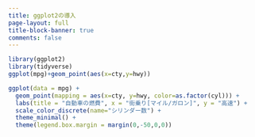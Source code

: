 ```yaml
---
title: ggplot2の導入
page-layout: full
title-block-banner: true
comments: false
---
```


```r
library(ggplot2)
library(tidyverse)
ggplot(mpg)+geom_point(aes(x=cty,y=hwy))

ggplot(data = mpg) +
  geom_point(mapping = aes(x=cty, y=hwy, color=as.factor(cyl))) +
  labs(title = "自動車の燃費", x = "街乗り[マイル/ガロン]", y = "高速") +
  scale_color_discrete(name="シリンダー数") +  
  theme_minimal() +
  theme(legend.box.margin = margin(0,-50,0,0))
```

